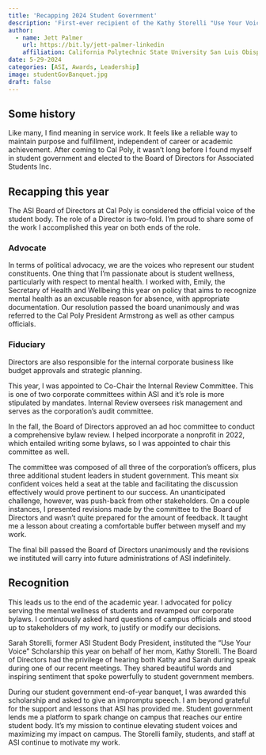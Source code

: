 ```yaml
---
title: 'Recapping 2024 Student Government'
description: 'First-ever recipient of the Kathy Storelli "Use Your Voice" Scholarship for student leaders at Cal Poly ASI.'
author:
  - name: Jett Palmer
    url: https://bit.ly/jett-palmer-linkedin
    affiliation: California Polytechnic State University San Luis Obispo; Associated Students Inc.
date: 5-29-2024
categories: [ASI, Awards, Leadership]
image: studentGovBanquet.jpg
draft: false
---
```


## Some history

Like many, I find meaning in service work. It feels like a reliable way to maintain purpose and fulfillment, independent of career or academic achievement. After coming to Cal Poly, it wasn't long before I found myself in student government and elected to the Board of Directors for Associated Students Inc.

## Recapping this year

The ASI Board of Directors at Cal Poly is considered the official voice of the student body. The role of a Director is two-fold. I'm proud to share some of the work I accomplished this year on both ends of the role.

### Advocate

In terms of political advocacy, we are the voices who represent our student constituents. One thing that I'm passionate about is student wellness, particularly with respect to mental health. I worked with, Emily, the Secretary of Health and Wellbeing this year on policy that aims to recognize mental health as an excusable reason for absence, with appropriate documentation. Our resolution passed the board unanimously and was referred to the Cal Poly President Armstrong as well as other campus officials.

### Fiduciary

Directors are also responsible for the internal corporate business like budget approvals and strategic planning.

This year, I was appointed to Co-Chair the Internal Review Committee. This is one of two corporate committees within ASI and it's role is more stipulated by mandates. Internal Review oversees risk management and serves as the corporation's audit committee.

In the fall, the Board of Directors approved an ad hoc committee to conduct a comprehensive bylaw review. I helped incorporate a nonprofit in 2022, which entailed writing some bylaws, so I was appointed to chair this committee as well.

The committee was composed of all three of the corporation's officers, plus three additional student leaders in student government. This meant six confident voices held a seat at the table and facilitating the discussion effectively would prove pertinent to our success. An unanticipated challenge, however, was push-back from other stakeholders. On a couple instances, I presented revisions made by the committee to the Board of Directors and wasn't quite prepared for the amount of feedback. It taught me a lesson about creating a comfortable buffer between myself and my work.

The final bill passed the Board of Directors unanimously and the revisions we instituted will carry into future administrations of ASI indefinitely.

## Recognition

This leads us to the end of the academic year. I advocated for policy serving the mental wellness of students and revamped our corporate bylaws. I continuously asked hard questions of campus officials and stood up to stakeholders of my work, to justify or modify our decisions.

Sarah Storelli, former ASI Student Body President, instituted the "Use Your Voice" Scholarship this year on behalf of her mom, Kathy Storelli. The Board of Directors had the privilege of hearing both Kathy and Sarah during speak during one of our recent meetings. They shared beautiful words and inspiring sentiment that spoke powerfully to student government members.

During our student government end-of-year banquet, I was awarded this scholarship and asked to give an impromptu speech. I am beyond grateful for the support and lessons that ASI has provided me. Student government lends me a platform to spark change on campus that reaches our entire student body. It's my mission to continue elevating student voices and maximizing my impact on campus. The Storelli family, students, and staff at ASI continue to motivate my work.
